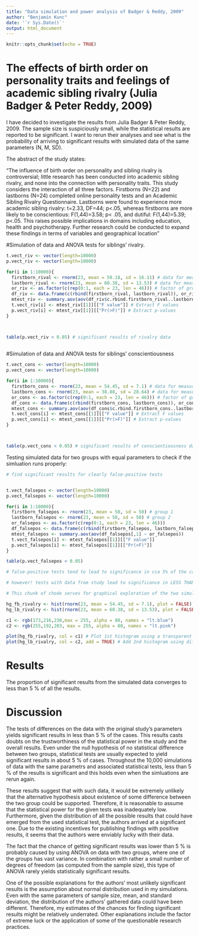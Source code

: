 ---
title: "Data simulation and power analysis of Badger & Reddy, 2009"
author: "Benjamín Kunc"
date: '`r Sys.Date()`'
output: html_document
---

```{r setup, include=FALSE}
knitr::opts_chunk$set(echo = TRUE)
```


# The effects of birth order on personality traits and feelings of academic sibling rivalry (Julia Badger & Peter Reddy, 2009)

I have decided to investigate the results from Julia Badger & Peter Reddy, 2009. The sample size is suspiciously small, while the  statistical results are reported to be significant. I want to rerun their analyses and see what is the probability of arriving to significant results with simulated data of the same parameters (N, M, SD).

The abstract of the study states:

"The influence of birth order on personality and sibling rivalry is controversial; little research has been conducted into academic sibling rivalry, and none into the connection with personality traits. This study considers the interaction of all three factors. Firstborns (N=22) and lastborns (N=24) completed online personality tests and an Academic Sibling Rivalry Questionnaire. Lastborns were found to experience more academic sibling rivalry: t=2.33, DF=44; p<.05, whereas firstborns are more likely to be conscientious: F(1,44)=3.58; p< .05, and dutiful: F(1,44)=5.39; p<.05. This raises possible implications in domains including education, health and psychotherapy. Further research could be conducted to expand these findings in terms of variables and geographical location"



#Simulation of data and ANOVA tests for siblings' rivalry. 

```{r data for rivalry, warning=FALSE}

t.vect_riv <- vector(length=10000)
p.vect_riv <- vector(length=10000)

for(i in 1:10000){
  firstborn_rival <- rnorm(23, mean = 50.18, sd = 16.11) # data for measured rivalry in firstborns
  lastborn_rival <- rnorm(23, mean = 60.38, sd = 13.53) # data for measured rivalry in lastborns
  or_riv <- as.factor(c(rep(0:1, each = 23, len = 46))) # factor of group for each observation
  df_riv <- data.frame(c(rbind(firstborn_rival, lastborn_rival)), or_riv) # bind the data
  mtest_riv <- summary.aov(aov(df_riv$c.rbind.firstborn_rival..lastborn_rival.. ~ or_riv)) # ANOVA
  t.vect_riv[i] <- mtest_riv[[1]][["F value"]] # Extract F values
  p.vect_riv[i] <- mtest_riv[[1]][["Pr(>F)"]] # Extract p-values
}



table(p.vect_riv < 0.05) # significant results of rivalry data
 

```

#Simulation of data and ANOVA tests for siblings' conscientiousness 

```{r data for conscientiousness, warning=FALSE}

t.vect_cons <- vector(length=10000)
p.vect_cons <- vector(length=10000)

for(i in 1:10000){
  firstborn_cons <- rnorm(23, mean = 54.45, sd = 7.1) # data for measured conscientiousness in firstborns
  lastborn_cons <- rnorm(23, mean = 38.88, sd = 28.64) # data for measured conscientiousness in lastborns
  or_cons <- as.factor(c(rep(0:1, each = 23, len = 46))) # factor of group for each observation
  df_cons <- data.frame(c(rbind(firstborn_cons, lastborn_cons)), or_cons) # bind the data
  mtest_cons <- summary.aov(aov(df_cons$c.rbind.firstborn_cons..lastborn_cons.. ~ or_cons)) # ANOVA
  t.vect_cons[i] <- mtest_cons[[1]][["F value"]] # Extract F values
  p.vect_cons[i] <- mtest_cons[[1]][["Pr(>F)"]] # Extract p-values
}



table(p.vect_cons < 0.05) # significant results of conscientiousness data


```

Testing simulated data for two groups with equal parameters to check if the simluation runs properly:

```{r false-positive, warning=FALSE}
# find significant results for clearly false-positive tests


t.vect_falsepos <- vector(length=10000)
p.vect_falsepos <- vector(length=10000)

for(i in 1:10000){
  firstborn_falsepos <- rnorm(23, mean = 50, sd = 50) # group 1
  lastborn_falsepos <- rnorm(23, mean = 50, sd = 50) # group 2
  or_falsepos <- as.factor(c(rep(0:1, each = 23, len = 46)))
  df_falsepos <- data.frame(c(rbind(firstborn_falsepos, lastborn_falsepos)), or_falsepos)
  mtest_falsepos <- summary.aov(aov(df_falsepos[,1] ~ or_falsepos))
  t.vect_falsepos[i] <- mtest_falsepos[[1]][["F value"]]
  p.vect_falsepos[i] <- mtest_falsepos[[1]][["Pr(>F)"]]
}

table(p.vect_falsepos < 0.05)

# false-positive tests tend to lead to significance in cca 5% of the cases

# however! tests with data from study lead to significance in LESS THAN 5% OF THE CASES

```


```{r histograms, include=FALSE}
# This chunk of chode serves for graphical exploration of the two simulated samples.

hg_fb_rivalry <- hist(rnorm(23, mean = 54.45, sd = 7.1), plot = FALSE) # Save first histogram data
hg_lb_rivalry <- hist(rnorm(23, mean = 60.38, sd = 13.53), plot = FALSE) # Save 2nd histogram data

c1 <- rgb(173,216,230,max = 255, alpha = 80, names = "lt.blue")
c2 <- rgb(255,192,203, max = 255, alpha = 80, names = "lt.pink")

plot(hg_fb_rivalry, col = c1) # Plot 1st histogram using a transparent color
plot(hg_lb_rivalry, col = c2, add = TRUE) # Add 2nd histogram using different color
```


# Results

The proportion of significant results from the simulated data converges to less than 5 % of all the results. 

# Discussion

The tests of differences on the data with the original study's parameters yields significant results in less than 5 % of the cases. This results casts doubts on the trustworthiness of the statistical power in the study and the overall results. Even under the null hypothesis of no statistical difference between two groups, statistical tests are usually expected to yield significant results in about 5 % of cases. Throughout the 10,000 simulations of data with the same parametrs and associated statistical tests, less than 5 % of the results is significant and this holds even when the simluations are rerun again. 

These results suggest that with such data, it would be extremely unlikely that the alternative hypothesis about existence of some difference between the two group could be supported. Therefore, it is reasonable to assume that the statistical power for the given tests was inadequately low. Furthermore, given the distribution of all the possible results that could have emerged from the used statistical test, the authors arrived at a significant one. Due to the existing incentives for publishing findings with positive results, it seems that the authors were enviably lucky with their data. 

The fact that the chance of getting significant results was lower than 5 % is probably caused by using ANOVA on data with two groups, where one of the groups has vast variance. In combination with rather a small number of degrees of freedom (as computed from the sample size), this type of ANOVA rarely yields statistically significant results. 

One of the possible explanations for the authors' most unlikely significant results is the assumption about normal distribution used in my simulations. Even with the same parameters of sample size, mean, and standard deviation, the distribution of the authors' gathered data could have been different. Therefore, my estimates of the chances for finding significant results might be relatively underrated. Other explanations include the factor of extreme luck or the application of some of the questionable research practices.
